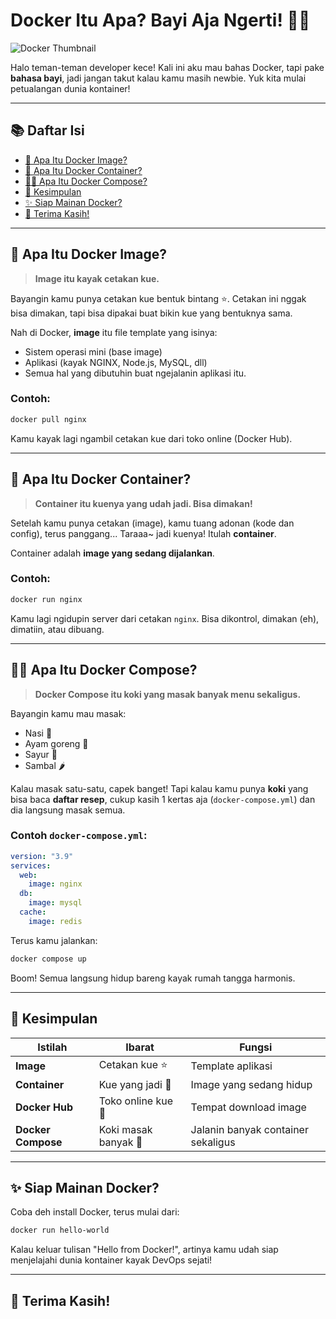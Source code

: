 # Docker Itu Apa? Bayi Aja Ngerti! 🐣🐳

![Docker Thumbnail](resource/docker-babies.png)

Halo teman-teman developer kece! Kali ini aku mau bahas Docker, tapi pake **bahasa bayi**, jadi jangan takut kalau kamu masih newbie. Yuk kita mulai petualangan dunia kontainer!

---

## 📚 Daftar Isi

- [🧁 Apa Itu Docker Image?](#-apa-itu-docker-image)
- [🚀 Apa Itu Docker Container?](#-apa-itu-docker-container)
- [🧑‍🍳 Apa Itu Docker Compose?](#-apa-itu-docker-compose)
- [🧠 Kesimpulan](#-kesimpulan)
- [✨ Siap Mainan Docker?](#-siap-mainan-docker)
- [🙌 Terima Kasih!](#-terima-kasih)

---

## 🧁 Apa Itu Docker Image?

> **Image itu kayak cetakan kue.**

Bayangin kamu punya cetakan kue bentuk bintang ⭐. Cetakan ini nggak bisa dimakan, tapi bisa dipakai buat bikin kue yang bentuknya sama.

Nah di Docker, **image** itu file template yang isinya:
- Sistem operasi mini (base image)
- Aplikasi (kayak NGINX, Node.js, MySQL, dll)
- Semua hal yang dibutuhin buat ngejalanin aplikasi itu.

### Contoh:
```bash
docker pull nginx
```
Kamu kayak lagi ngambil cetakan kue dari toko online (Docker Hub).

---

## 🚀 Apa Itu Docker Container?

> **Container itu kuenya yang udah jadi. Bisa dimakan!**

Setelah kamu punya cetakan (image), kamu tuang adonan (kode dan config), terus panggang... Taraaa~ jadi kuenya! Itulah **container**.

Container adalah **image yang sedang dijalankan**.

### Contoh:
```bash
docker run nginx
```
Kamu lagi ngidupin server dari cetakan `nginx`. Bisa dikontrol, dimakan (eh), dimatiin, atau dibuang.

---

## 🧑‍🍳 Apa Itu Docker Compose?

> **Docker Compose itu koki yang masak banyak menu sekaligus.**

Bayangin kamu mau masak:
- Nasi 🍚
- Ayam goreng 🍗
- Sayur 🥦
- Sambal 🌶️

Kalau masak satu-satu, capek banget! Tapi kalau kamu punya **koki** yang bisa baca **daftar resep**, cukup kasih 1 kertas aja (`docker-compose.yml`) dan dia langsung masak semua.

### Contoh `docker-compose.yml`:

```yaml
version: "3.9"
services:
  web:
    image: nginx
  db:
    image: mysql
  cache:
    image: redis
```

Terus kamu jalankan:

```bash
docker compose up
```

Boom! Semua langsung hidup bareng kayak rumah tangga harmonis.

---

## 🧠 Kesimpulan

| Istilah | Ibarat | Fungsi |
|--------|--------|--------|
| **Image** | Cetakan kue ⭐ | Template aplikasi |
| **Container** | Kue yang jadi 🧁 | Image yang sedang hidup |
| **Docker Hub** | Toko online kue 🛒 | Tempat download image |
| **Docker Compose** | Koki masak banyak 🍳 | Jalanin banyak container sekaligus |

---

## ✨ Siap Mainan Docker?

Coba deh install Docker, terus mulai dari:
```bash
docker run hello-world
```

Kalau keluar tulisan "Hello from Docker!", artinya kamu udah siap menjelajahi dunia kontainer kayak DevOps sejati!

---

## 🙌 Terima Kasih!